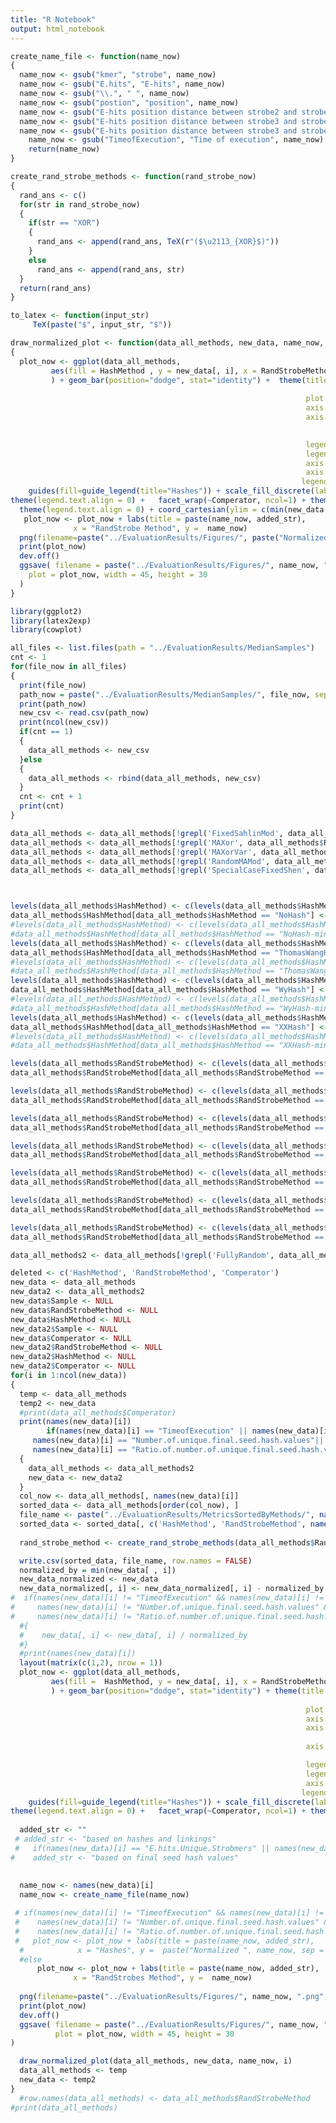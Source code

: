 ```yaml
---
title: "R Notebook"
output: html_notebook
---
```



```r
create_name_file <- function(name_now)
{
  name_now <- gsub("kmer", "strobe", name_now)
  name_now <- gsub("E.hits", "E-hits", name_now)
  name_now <- gsub("\\.", " ", name_now)
  name_now <- gsub("postion", "position", name_now)
  name_now <- gsub("E-hits position distance between strobe2 and strobe1", "E-hits distance between strobe2 and strobe1", name_now)
  name_now <- gsub("E-hits position distance between strobe3 and strobe1", "E-hits distance between strobe3 and strobe1", name_now)
  name_now <- gsub("E-hits position distance between strobe3 and strobe2", "E-hits distance between strobe3 and strobe2", name_now)
    name_now <- gsub("TimeofExecution", "Time of execution", name_now)
    return(name_now)
}
```

```r
create_rand_strobe_methods <- function(rand_strobe_now)
{
  rand_ans <- c()
  for(str in rand_strobe_now)
  {
    if(str == "XOR")
    {
      rand_ans <- append(rand_ans, TeX(r"($\u2113_{XOR}$)"))
    }
    else 
      rand_ans <- append(rand_ans, str)
  }
  return(rand_ans)
}
```

```r
to_latex <- function(input_str)
     TeX(paste("$", input_str, "$"))

```

```r
draw_normalized_plot <- function(data_all_methods, new_data, name_now, i)
{
  plot_now <- ggplot(data_all_methods,
         aes(fill = HashMethod , y = new_data[, i], x = RandStrobeMethod)
         ) + geom_bar(position="dodge", stat="identity") +  theme(title = element_text(size = 120), 
                                                                  
                                                                  plot.title = element_text( margin = margin(t = 120, b = 120)),
                                                                  axis.title=element_text(size = 140),
                                                                  axis.title.x = element_text(size = 140, margin = margin(300, 300, 300, 300)),
                                                                                                                                                                                                           axis.title.y = element_text(size = 140, margin = margin(360, 360, 360, 360)),

                                                                  legend.text = element_text(size = 140),
                                                                  legend.title = element_text(size = 140),
                                                                  axis.text = element_text(size = 120),
                                                                  axis.text.x = element_text(margin = margin(100, 100, 100, 100)),
                                                                 legend.margin = margin(60, 60, 60, 60)) + 
    guides(fill=guide_legend(title="Hashes")) + scale_fill_discrete(labels = to_latex) + scale_x_discrete(labels = to_latex) +
theme(legend.text.align = 0) +   facet_wrap(~Comperator, ncol=1) + theme(plot.margin = unit(c(60,60,60,60), "lines"), strip.text = element_text(size = 140)) + 
  theme(legend.text.align = 0) + coord_cartesian(ylim = c(min(new_data[, i]), NA))
   plot_now <- plot_now + labs(title = paste(name_now, added_str),
              x = "RandStrobe Method", y =  name_now)
  png(filename=paste("../EvaluationResults/Figures/", paste("Normalized", name_now), ".png",sep = ""), width=8000, height= 8000)
  print(plot_now)
  dev.off()
  ggsave( filename = paste("../EvaluationResults/Figures/", name_now, ".pdf",sep = ""), 
    plot = plot_now, width = 45, height = 30
  )
}
```



```r
library(ggplot2)
library(latex2exp)
library(cowplot)

all_files <- list.files(path = "../EvaluationResults/MedianSamples")
cnt <- 1
for(file_now in all_files)
{
  print(file_now)
  path_now = paste("../EvaluationResults/MedianSamples/", file_now, sep = "")
  print(path_now)
  new_csv <- read.csv(path_now)
  print(ncol(new_csv))
  if(cnt == 1)
  {
    data_all_methods <- new_csv
  }else
  {
    data_all_methods <- rbind(data_all_methods, new_csv)
  }
  cnt <- cnt + 1
  print(cnt)
}

data_all_methods <- data_all_methods[!grepl('FixedSahlinMod', data_all_methods$RandStrobeMethod),]
data_all_methods <- data_all_methods[!grepl('MAXor', data_all_methods$RandStrobeMethod),]
data_all_methods <- data_all_methods[!grepl('MAXorVar', data_all_methods$RandStrobeMethod),]
data_all_methods <- data_all_methods[!grepl('RandomMAMod', data_all_methods$RandStrobeMethod),]
data_all_methods <- data_all_methods[!grepl('SpecialCaseFixedShen', data_all_methods$RandStrobeMethod),]



levels(data_all_methods$HashMethod) <- c(levels(data_all_methods$HashMethod), "None")
data_all_methods$HashMethod[data_all_methods$HashMethod == "NoHash"] <- "None"
#levels(data_all_methods$HashMethod) <- c(levels(data_all_methods$HashMethod), "None-min")
#data_all_methods$HashMethod[data_all_methods$HashMethod == "NoHash-min"] <- "None-min"
levels(data_all_methods$HashMethod) <- c(levels(data_all_methods$HashMethod), "TW")
data_all_methods$HashMethod[data_all_methods$HashMethod == "ThomasWangHash"] <- "TW"
#levels(data_all_methods$HashMethod) <- c(levels(data_all_methods$HashMethod), "TW-min")
#data_all_methods$HashMethod[data_all_methods$HashMethod == "ThomasWangHash-min"] <- "TW-min"
levels(data_all_methods$HashMethod) <- c(levels(data_all_methods$HashMethod), "Wy")
data_all_methods$HashMethod[data_all_methods$HashMethod == "WyHash"] <- "WY"
#levels(data_all_methods$HashMethod) <- c(levels(data_all_methods$HashMethod), "Wy-min")
#data_all_methods$HashMethod[data_all_methods$HashMethod == "WyHash-min"] <- "WY-min"
levels(data_all_methods$HashMethod) <- c(levels(data_all_methods$HashMethod), "XX")
data_all_methods$HashMethod[data_all_methods$HashMethod == "XXHash"] <- "XX"
#levels(data_all_methods$HashMethod) <- c(levels(data_all_methods$HashMethod), "XX-min")
#data_all_methods$HashMethod[data_all_methods$HashMethod == "XXHash-min"] <- "XX-min"

levels(data_all_methods$RandStrobeMethod) <- c(levels(data_all_methods$RandStrobeMethod), "XOR")
data_all_methods$RandStrobeMethod[data_all_methods$RandStrobeMethod == "GuoPibri"] <- "\u2113_{XOR}"

levels(data_all_methods$RandStrobeMethod) <- c(levels(data_all_methods$RandStrobeMethod), 'MOD')
data_all_methods$RandStrobeMethod[data_all_methods$RandStrobeMethod == "SahlinMod"] <- '\u2113_{MOD}'

levels(data_all_methods$RandStrobeMethod) <- c(levels(data_all_methods$RandStrobeMethod), "AND")
data_all_methods$RandStrobeMethod[data_all_methods$RandStrobeMethod == "Shen"] <- "\u2113_{AND}"

levels(data_all_methods$RandStrobeMethod) <- c(levels(data_all_methods$RandStrobeMethod), "BC")
data_all_methods$RandStrobeMethod[data_all_methods$RandStrobeMethod == "SahlinBitCount"] <- "\u2113_{BC}"

levels(data_all_methods$RandStrobeMethod) <- c(levels(data_all_methods$RandStrobeMethod), "CC")
data_all_methods$RandStrobeMethod[data_all_methods$RandStrobeMethod == "LiuPatroLi"] <- "\u2113_{CC}"

levels(data_all_methods$RandStrobeMethod) <- c(levels(data_all_methods$RandStrobeMethod), "XV")
data_all_methods$RandStrobeMethod[data_all_methods$RandStrobeMethod == "XorVar"] <- "\u2113_{XV}"

levels(data_all_methods$RandStrobeMethod) <- c(levels(data_all_methods$RandStrobeMethod), "MAMD")
data_all_methods$RandStrobeMethod[data_all_methods$RandStrobeMethod == "MAMod"] <- "\u2113_{MAMD}"

data_all_methods2 <- data_all_methods[!grepl('FullyRandom', data_all_methods$RandStrobeMethod),]

deleted <- c('HashMethod', 'RandStrobeMethod', 'Comperator')
new_data <- data_all_methods
new_data2 <- data_all_methods2
new_data$Sample <- NULL
new_data$RandStrobeMethod <- NULL
new_data$HashMethod <- NULL
new_data2$Sample <- NULL
new_data$Comperator <- NULL
new_data2$RandStrobeMethod <- NULL
new_data2$HashMethod <- NULL
new_data2$Comperator <- NULL
for(i in 1:ncol(new_data))
{
  temp <- data_all_methods
  temp2 <- new_data
  #print(data_all_methods$Comperator)
  print(names(new_data)[i])
        if(names(new_data)[i] == "TimeofExecution" || names(new_data)[i] == "Number.of.unique.Strobmers" ||
     names(new_data)[i] == "Number.of.unique.final.seed.hash.values"||
     names(new_data)[i] == "Ratio.of.number.of.unique.final.seed.hash.value.to.number.of.unique.strobmers" ||   names(new_data)[i] == "E.hits.of.Strobmers" ||  names(new_data)[i] == "E.hits.of.final.seed.hash.values")
  {
    data_all_methods <- data_all_methods2
    new_data <- new_data2
  }
  col_now <- data_all_methods[, names(new_data)[i]]
  sorted_data <- data_all_methods[order(col_now), ]
  file_name <- paste("../EvaluationResults/MetricsSortedByMethods/", names(new_data)[i], ".csv",sep = "")
  sorted_data <- sorted_data[, c('HashMethod', 'RandStrobeMethod', names(new_data)[i])]
  
  rand_strobe_method <- create_rand_strobe_methods(data_all_methods$RandStrobeMethod)

  write.csv(sorted_data, file_name, row.names = FALSE)
  normalized_by = min(new_data[ , i])
  new_data_normalized <- new_data
  new_data_normalized[, i] <- new_data_normalized[, i] - normalized_by
#  if(names(new_data)[i] != "TimeofExecution" && names(new_data)[i] != "Number.of.unique.Strobmers" &&
#     names(new_data)[i] != "Number.of.unique.final.seed.hash.values" &&
#     names(new_data)[i] != "Ratio.of.number.of.unique.final.seed.hash.value.to.number.of.unique.strobmers" &&   names(new_data)[i] != "E.hits.of.Strobmers" &&  names(new_data)[i] != "E.hits.of.final.seed.hash.values")
  #{
  #    new_data[, i] <- new_data[, i] / normalized_by
  #}
  #print(names(new_data)[i])
  layout(matrix(c(1,2), nrow = 1))
  plot_now <- ggplot(data_all_methods,
         aes(fill =  HashMethod, y = new_data[, i], x = RandStrobeMethod)
         ) + geom_bar(position="dodge", stat="identity") + theme(title = element_text(size = 120), 
                                                                  
                                                                  plot.title = element_text( margin = margin(t = 120, b = 120)),
                                                                  axis.title=element_text(size = 140),
                                                                  axis.title.x = element_text(size = 140, margin = margin(300, 300, 300, 300)),
                                                                                                                                                                                                           axis.title.y = element_text(size = 140, margin = margin(360, 360, 360, 360)),
                                                                  axis.text.x = element_text(margin = margin(100, 100, 100, 100)),

                                                                  legend.text = element_text(size = 140),
                                                                  legend.title = element_text(size = 140),
                                                                  axis.text = element_text(size = 120, margin = margin(t = 60, b = 60)),
                                                                 legend.margin = margin(60, 60, 60, 60)) + 
    guides(fill=guide_legend(title="Hashes")) + scale_fill_discrete(labels = to_latex) + scale_x_discrete(labels = to_latex) +
theme(legend.text.align = 0) +   facet_wrap(~Comperator, ncol=1) + theme(plot.margin = unit(c(60,60,60,60), "lines"), strip.text = element_text(size = 140))
  
  added_str <- ""
 # added_str <- "based on hashes and linkings"
 #   if(names(new_data)[i] == "E.hits.Unique.Strobmers" || names(new_data)[i]  == "Unique.Strobmers" || names(new_data)[i] == "E.hits.Unique.Strobmers")
#    added_str <- "based on final seed hash values"
  
  
  name_now <- names(new_data)[i]
  name_now <- create_name_file(name_now)

 # if(names(new_data)[i] != "TimeofExecution" && names(new_data)[i] != "Number.of.unique.Strobmers" &&
 #    names(new_data)[i] != "Number.of.unique.final.seed.hash.values" &&
 #    names(new_data)[i] != "Ratio.of.number.of.unique.final.seed.hash.value.to.number.of.unique.strobmers" &&   names(new_data)[i] != "E.hits.of.Strobmers" &&  names(new_data)[i] != "E.hits.of.final.seed.hash.values")
 #   plot_now <- plot_now + labs(title = paste(name_now, added_str),
  #            x = "Hashes", y =  paste("Normalized ", name_now, sep = ""))
  #else 
      plot_now <- plot_now + labs(title = paste(name_now, added_str),
              x = "RandStrobes Method", y =  name_now)
  
  png(filename=paste("../EvaluationResults/Figures/", name_now, ".png",sep = ""), width=8000, height= 8000)
  print(plot_now)
  dev.off()
  ggsave( filename = paste("../EvaluationResults/Figures/", name_now, ".pdf",sep = ""), 
          plot = plot_now, width = 45, height = 30
)

  draw_normalized_plot(data_all_methods, new_data, name_now, i)
  data_all_methods <- temp
  new_data <- temp2
}
  #row.names(data_all_methods) <- data_all_methods$RandStrobeMethod
#print(data_all_methods)
```
